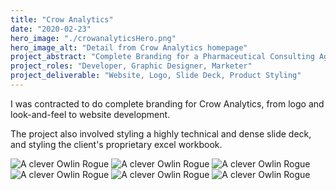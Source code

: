 ```yaml
---
title: "Crow Analytics"
date: "2020-02-23"
hero_image: "./crowanalyticsHero.png"
hero_image_alt: "Detail from Crow Analytics homepage"
project_abstract: "Complete Branding for a Pharmaceutical Consulting Agency."
project_roles: "Developer, Graphic Designer, Marketer"
project_deliverable: "Website, Logo, Slide Deck, Product Styling"
---
```

I was contracted to do complete branding for Crow Analytics, from logo and look-and-feel to website development.

The project also involved styling a highly technical and dense slide deck, and styling the client's proprietary excel workbook.

![A clever Owlin Rogue](../../src/images/crowanalytics/CA1.png)
![A clever Owlin Rogue](../../src/images/crowanalytics/CA2.png)
![A clever Owlin Rogue](../../src/images/crowanalytics/CA1a.png)
![A clever Owlin Rogue](../../src/images/crowanalytics/CA2a.png)
![A clever Owlin Rogue](../../src/images/crowanalytics/CA3a.png)
![A clever Owlin Rogue](../../src/images/crowanalytics/CA4a.png)
